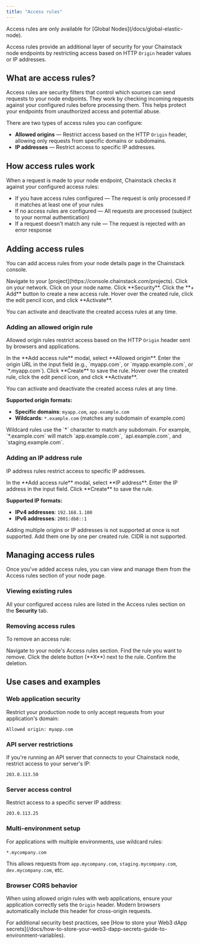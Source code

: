 ```yaml
---
title: "Access rules"
---
```


<Info>
  Access rules are only available for [Global Nodes](/docs/global-elastic-node).
</Info>

Access rules provide an additional layer of security for your Chainstack node endpoints by restricting access based on HTTP `Origin` header values or IP addresses.

## What are access rules?

Access rules are security filters that control which sources can send requests to your node endpoints. They work by checking incoming requests against your configured rules before processing them. This helps protect your endpoints from unauthorized access and potential abuse.

There are two types of access rules you can configure:

* **Allowed origins** — Restrict access based on the HTTP `Origin` header, allowing only requests from specific domains or subdomains.
* **IP addresses** — Restrict access to specific IP addresses.

## How access rules work

When a request is made to your node endpoint, Chainstack checks it against your configured access rules:

* If you have access rules configured — The request is only processed if it matches at least one of your rules
* If no access rules are configured — All requests are processed (subject to your normal authentication)
* If a request doesn't match any rule — The request is rejected with an error response

## Adding access rules

You can add access rules from your node details page in the Chainstack console.

<Steps>
  <Step>
    Navigate to your [project](https://console.chainstack.com/projects).
  </Step>
  <Step>
    Click on your network.
  </Step>
  <Step>
    Click on your node name.
  </Step>
  <Step>
   Click **Security**.
  </Step>
  <Step>
    Click the **+ Add** button to create a new access rule.
  </Step>
  <Step>
    Hover over the created rule, click the edit pencil icon, and click **Activate**.
  </Step>
</Steps>

You can activate and deactivate the created access rules at any time.

### Adding an allowed origin rule

Allowed origin rules restrict access based on the HTTP `Origin` header sent by browsers and applications.

<Steps>
  <Step>
    In the **Add access rule** modal, select **Allowed origin**.
  </Step>
  <Step>
    Enter the origin URL in the input field (e.g., `myapp.com`, or `myapp.example.com`, or `*.myapp.com`).
  </Step>
  <Step>
    Click **Create** to save the rule.
  </Step>
  <Step>
    Hover over the created rule, click the edit pencil icon, and click **Activate**.
  </Step>
</Steps>

You can activate and deactivate the created access rules at any time.

**Supported origin formats:**

* **Specific domains**: `myapp.com`, `app.example.com`
* **Wildcards**: `*.example.com` (matches any subdomain of example.com)

<Info>
  Wildcard rules use the `*` character to match any subdomain. For example, `*.example.com` will match `app.example.com`, `api.example.com`, and `staging.example.com`.
</Info>

### Adding an IP address rule

IP address rules restrict access to specific IP addresses.

<Steps>
  <Step>
    In the **Add access rule** modal, select **IP address**.
  </Step>
  <Step>
    Enter the IP address in the input field.
  </Step>
  <Step>
    Click **Create** to save the rule.
  </Step>
</Steps>

**Supported IP formats:**

* **IPv4 addresses**: `192.168.1.100`
* **IPv6 addresses**: `2001:db8::1`

<Info>
  Adding multiple origins or IP addresses is not supported at once is not supported. Add them one by one per created rule.
  CIDR is not supported.
</Info>

## Managing access rules

Once you've added access rules, you can view and manage them from the Access rules section of your node page.

### Viewing existing rules

All your configured access rules are listed in the Access rules section on the **Security** tab.

### Removing access rules

To remove an access rule:

<Steps>
  <Step>
    Navigate to your node's Access rules section.
  </Step>
  <Step>
    Find the rule you want to remove.
  </Step>
  <Step>
    Click the delete button (**X**) next to the rule.
  </Step>
  <Step>
    Confirm the deletion.
  </Step>
</Steps>

## Use cases and examples

### Web application security

Restrict your production node to only accept requests from your application's domain:

```
Allowed origin: myapp.com
```

### API server restrictions

If you're running an API server that connects to your Chainstack node, restrict access to your server's IP:

```
203.0.113.50
```

### Server access control

Restrict access to a specific server IP address:

```
203.0.113.25
```

### Multi-environment setup

For applications with multiple environments, use wildcard rules:

```
*.mycompany.com
```

This allows requests from `app.mycompany.com`, `staging.mycompany.com`, `dev.mycompany.com`, etc.

### Browser CORS behavior

When using allowed origin rules with web applications, ensure your application correctly sets the `Origin` header. Modern browsers automatically include this header for cross-origin requests.

<Info>
  For additional security best practices, see [How to store your Web3 dApp secrets](/docs/how-to-store-your-web3-dapp-secrets-guide-to-environment-variables).
</Info>
